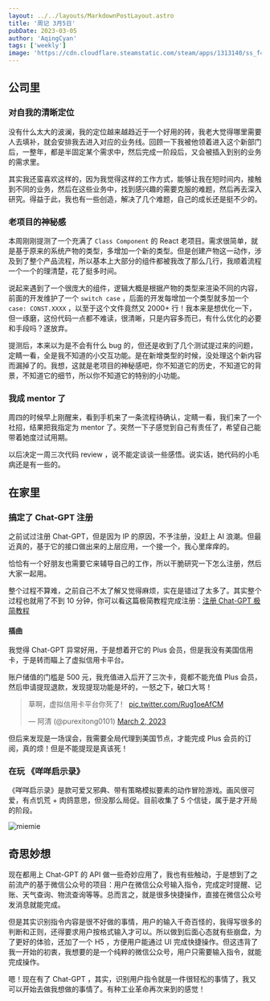 ```yaml
---
layout: ../../layouts/MarkdownPostLayout.astro
title: '周记 3月5日'
pubDate: 2023-03-05
author: 'AqingCyan'
tags: ['weekly']
image: 'https://cdn.cloudflare.steamstatic.com/steam/apps/1313140/ss_f4ca3fd0416c3f41c57bc3809bb45f8f20e684ec.1920x1080.jpg?t=1674826230'
---
```


## 公司里

### 对自我的清晰定位

没有什么太大的波澜，我的定位越来越趋近于一个好用的砖，我老大觉得哪里需要人去填补，就会安排我去进入对应的业务线。回顾一下我被他领着进入这个新部门后，一整年，都是半固定某个需求中，然后完成一阶段后，又会被插入到别的业务的需求里。

其实我还蛮喜欢这样的，因为我觉得这样的工作方式，能够让我在短时间内，接触到不同的业务，然后在这些业务中，找到感兴趣的需要克服的难题，然后再去深入研究。得益于此，我也有一些创造，解决了几个难题，自己的成长还是挺不少的。

### 老项目的神秘感

本周刚刚提测了一个充满了 `Class Component` 的 React 老项目。需求很简单，就是基于原来的系统产物的类型，多增加一个新的类型。但是创建产物这一动作，涉及到了整个产品流程，所以基本上大部分的组件都被我改了那么几行，我顺着流程一个一个的理清楚，花了挺多时间。

说起来遇到了一个很庞大的组件，逻辑大概是根据产物的类型来渲染不同的内容，前面的开发维护了一个 `switch case` ，后面的开发每增加一个类型就多加一个 `case: CONST.XXXX` ，以至于这个文件竟然又 2000+ 行！我本来是想优化一下，但一琢磨，这份代码一点都不难读，很清晰，只是内容多而已，有什么优化的必要和手段吗？遂放弃。

提测后，本来以为是不会有什么 bug 的，但还是收到了几个测试提过来的问题，定睛一看，全是我不知道的小交互功能。是在新增类型的时候，没处理这个新内容而漏掉了的。我想，这就是老项目的神秘感吧，你不知道它的历史，不知道它的背景，不知道它的细节，所以你不知道它的特别的小功能。

### 我成 mentor 了

周四的时候早上刚醒来，看到手机来了一条流程待确认，定睛一看，我们来了一个社招，结果把我指定为 mentor 了。突然一下子感觉到自己有责任了，希望自己能带着她度过试用期。

以后决定一周三次代码 review ，说不能定谈谈一些感悟。说实话，她代码的小毛病还是有一些的。

## 在家里

### 搞定了 Chat-GPT 注册

之前试过注册 Chat-GPT，但是因为 IP 的原因，不予注册，没赶上 AI 浪潮。但最近真的，基于它的接口做出来的上层应用，一个接一个，我心里痒痒的。

恰恰有一个好朋友也需要它来辅导自己的工作，所以干脆研究一下怎么注册，然后大家一起用。

整个过程不算难，之前自己不太了解又觉得麻烦，实在是错过了太多了。其实整个过程也就用了不到 10 分钟，你可以看这篇极简教程完成注册：[注册 Chat-GPT 极简教程](/posts/how-to-use-chatgpt)

#### 插曲

我觉得 Chat-GPT 异常好用，于是想着开它的 Plus 会员，但是我没有美国信用卡，于是转而瞄上了虚拟信用卡平台。

账户储值的门槛是 500 元，我充值进入后开了三次卡，竟都不能充值 Plus 会员，然后申请提现退款，发现提现功能是坏的，一怒之下，破口大骂！

<blockquote class="twitter-tweet">
  <p lang="zh" dir="ltr">
    草啊，虚拟信用卡平台你死了！ <a href="https://t.co/Rug1oeAfCM">pic.twitter.com/Rug1oeAfCM</a>
  </p>
  &mdash; 阿清 (@purexitong0101) <a href="https://twitter.com/purexitong0101/status/1631360092229492758?ref_src=twsrc%5Etfw">March 2, 2023</a>
</blockquote>

但后来发现是一场误会，我需要全局代理到美国节点，才能完成 Plus 会员的订阅，真的烦！但是不能提现是真该死！

### 在玩 《咩咩启示录》

《咩咩启示录》是款可爱又邪典、带有策略模拟要素的动作冒险游戏。画风很可爱，有点饥荒 + 肉鸽意思，但没那么局促。目前收集了 5 个信徒，属于是才开局的阶段。

![miemie](https://cdn.cloudflare.steamstatic.com/steam/apps/1313140/ss_f4ca3fd0416c3f41c57bc3809bb45f8f20e684ec.1920x1080.jpg?t=1674826230)

## 奇思妙想

现在都用上 Chat-GPT 的 API 做一些奇妙应用了，我也有些触动，于是想到了之前流产的基于微信公众号的项目：用户在微信公众号输入指令，完成定时提醒、记账、天气查询、物流查询等等。总而言之，就是很多快捷操作，直接在微信公众号发消息就能完成。

但是其实识别指令内容是很不好做的事情，用户的输入千奇百怪的，我得写很多的判断和正则，还得要求用户按格式输入才可以。所以做到后面心态就有些崩盘，为了更好的体验，还加了一个 H5 ，方便用户能通过 UI 完成快捷操作。但这违背了我一开始的初衷，我想要的是一个纯粹的微信公众号，用户只需要输入指令，就能完成操作。

嗯！现在有了 Chat-GPT ，其实，识别用户指令就是一件很轻松的事情了，我又可以开始去做我想做的事情了。有种工业革命再次来到的感觉！
